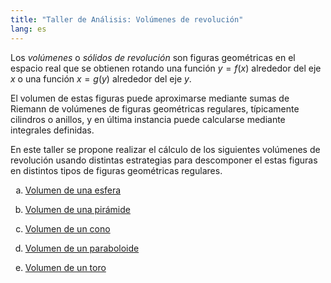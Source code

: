 ```yaml
---
title: "Taller de Análisis: Volúmenes de revolución"
lang: es
---
```


Los _volúmenes_ o _sólidos de revolución_ son figuras geométricas en el espacio real que se obtienen rotando una función $y=f(x)$ alrededor del eje $x$ o una función $x=g(y)$ alrededor del eje $y$.

El volumen de estas figuras puede aproximarse mediante sumas de Riemann de volúmenes de figuras geométricas regulares, típicamente cilindros o anillos, y en última instancia puede calcularse mediante integrales definidas.

En este taller se propone realizar el cálculo de los siguientes volúmenes de revolución usando distintas estrategias para descomponer el estas figuras en distintos tipos de figuras geométricas regulares.

a. [Volumen de una esfera](https://www.geogebra.org/m/nfdm8xjg)

a. [Volumen de una pirámide](https://www.geogebra.org/m/g2wu3tqw)

a. [Volumen de un cono](https://www.geogebra.org/m/vfqyfuxx)

a. [Volumen de un paraboloide](https://www.geogebra.org/m/xugkcvn5)

a. [Volumen de un toro](https://www.geogebra.org/m/wy2uquqc)

